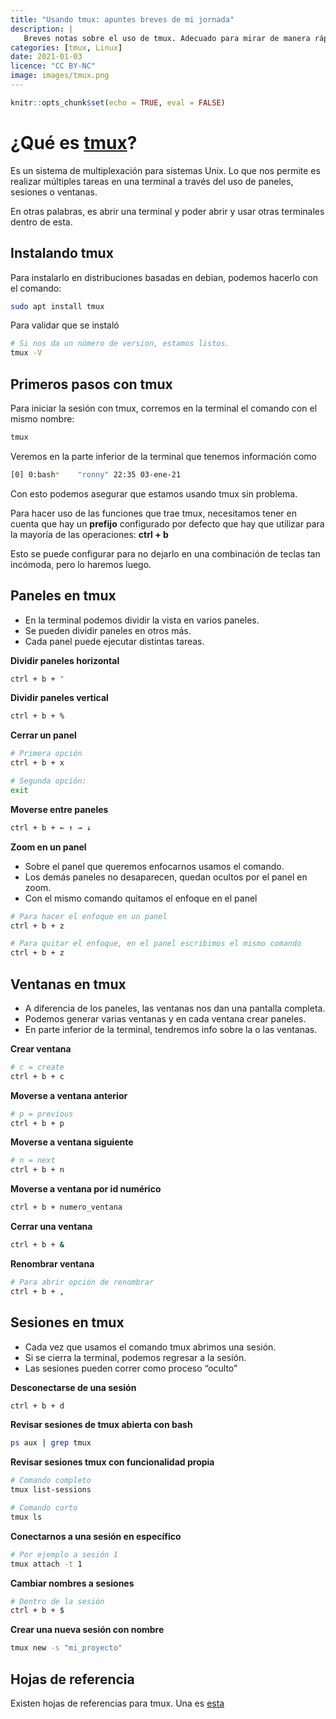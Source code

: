 ```yaml
---
title: "Usando tmux: apuntes breves de mi jornada"
description: |
   Breves notas sobre el uso de tmux. Adecuado para mirar de manera rápida alguna instrucción que necesitemos para continuar con nuestro flujo de trabajo.
categories: [tmux, Linux]
date: 2021-01-03
licence: "CC BY-NC"
image: images/tmux.png
---
```


```r
knitr::opts_chunk$set(echo = TRUE, eval = FALSE)
```

# ¿Qué es [tmux](https://github.com/tmux/tmux/wiki)?

Es un sistema de multiplexación para sistemas Unix. Lo que nos permite es
realizar múltiples tareas en una terminal a través del uso
de paneles, sesiones o ventanas.

En otras palabras, es abrir una terminal y poder abrir y usar otras terminales 
dentro de esta.

## Instalando tmux

Para instalarlo en distribuciones basadas en debian, podemos hacerlo con el
comando: 

```bash
sudo apt install tmux
```

Para validar que se instaló

```bash
# Si nos da un número de version, estamos listos.
tmux -V
```

## Primeros pasos con tmux

Para iniciar la sesión con tmux, corremos en la terminal el comando con el
mismo nombre:

```bash
tmux
```

Veremos en la parte inferior de la terminal que tenemos información como

```bash
[0] 0:bash*    "ronny" 22:35 03-ene-21
```
Con esto podemos asegurar que estamos usando tmux sin problema.

Para hacer uso de las funciones que trae tmux, necesitamos tener en 
cuenta que hay un **prefijo** configurado por defecto que hay que
utilizar para la mayoría de las operaciones: **ctrl + b**

Esto se puede configurar para no dejarlo en una combinación de teclas tan
incómoda, pero lo haremos luego.

## Paneles en tmux

 - En la terminal podemos dividir la vista en varios paneles.
 - Se pueden dividir paneles en otros más.
 - Cada panel puede ejecutar distintas tareas.

**Dividir paneles horizontal**

```bash
ctrl + b + "
```

**Dividir paneles vertical**

```bash
ctrl + b + %
```

**Cerrar un panel**

```bash
# Primera opción
ctrl + b + x

# Segunda opción:
exit
```

**Moverse entre paneles**

```bash
ctrl + b + ← ↑ → ↓ 
```

**Zoom en un panel**

 - Sobre el panel que queremos enfocarnos usamos el comando.
 - Los demás paneles no desaparecen, quedan ocultos por el panel en zoom.
 - Con el mismo comando quitamos el enfoque en el panel
 
```bash
# Para hacer el enfoque en un panel
ctrl + b + z

# Para quitar el enfoque, en el panel escribimos el mismo comando
ctrl + b + z
```

## Ventanas en tmux

 - A diferencia de los paneles, las ventanas nos dan una pantalla completa.
 - Podemos generar varias ventanas y en cada ventana crear paneles.
 - En parte inferior de la terminal, tendremos info sobre la o las ventanas.
 
**Crear ventana**

```bash
# c = create
ctrl + b + c
```

**Moverse a ventana anterior**

```bash
# p = previous
ctrl + b + p
```

**Moverse a ventana siguiente**

```bash
# n = next 
ctrl + b + n
```

**Moverse a ventana por id numérico**

```bash
ctrl + b + numero_ventana
```

**Cerrar una ventana**

```bash
ctrl + b + &
```

**Renombrar ventana**

```bash
# Para abrir opción de renombrar
ctrl + b + ,
```

## Sesiones en tmux

 - Cada vez que usamos el comando tmux abrimos una sesión.
 - Si se cierra la terminal, podemos regresar a la sesión.
 - Las sesiones pueden correr como proceso "oculto"
 
**Desconectarse de una sesión**

```bash
ctrl + b + d
```

**Revisar sesiones de tmux abierta con bash**

```bash
ps aux | grep tmux
```

**Revisar sesiones tmux con funcionalidad propia**

```bash
# Comando completo
tmux list-sessions

# Comando corto
tmux ls
```

**Conectarnos a una sesión en específico**

```bash
# Por ejemplo a sesión 1
tmux attach -t 1
```

**Cambiar nombres a sesiones**

```bash
# Dentro de la sesión
ctrl + b + $
```

**Crear una nueva sesión con nombre**

```bash
tmux new -s "mi_proyecto"
```

## Hojas de referencia

Existen hojas de referencias para tmux. Una es [esta](https://tmuxcheatsheet.com/)



